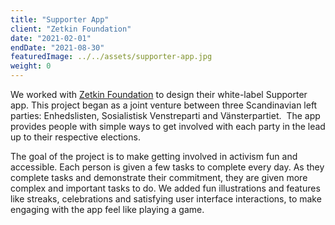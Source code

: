 ```yaml
---
title: "Supporter App"
client: "Zetkin Foundation"
date: "2021-02-01"
endDate: "2021-08-30"
featuredImage: ../../assets/supporter-app.jpg
weight: 0
---
```


We worked with [Zetkin Foundation](https://zetk.in/) to design their white-label Supporter app. This project began as a joint venture between three Scandinavian left parties: Enhedslisten, Sosialistisk Venstreparti and Vänsterpartiet.  The app provides people with simple ways to get involved with each party in the lead up to their respective elections.

The goal of the project is to make getting involved in activism fun and accessible. Each person is given a few tasks to complete every day. As they complete tasks and demonstrate their commitment, they are given more complex and important tasks to do. We added fun illustrations and features like streaks, celebrations and satisfying user interface interactions, to make engaging with the app feel like playing a game.